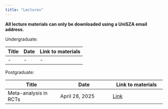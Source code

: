 ```yaml
---
title: "Lectures"
---
```


**All lecture materials can only be downloaded using a UniSZA email address.**

Undergraduate:

| Title | Date | Link to materials |
|-------|------|-------------------|
| \-    | \-   | \-                |

Postgraduate:

| Title | Date | Link to materials |
|----|----|----|
| Meta-analysis in RCTs | April 28, 2025 | [Link](https://drive.google.com/drive/folders/1NDx8YtYe36OO4FJNsLpDkyr5PXyDd0xR?usp=sharing) |

